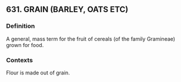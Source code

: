 ## 631. GRAIN (BARLEY, OATS ETC)
### Definition
A general, mass term for the fruit of cereals (of the family Gramineae) grown for food.

### Contexts
Flour is made out of grain.


